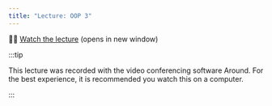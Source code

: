 ```yaml
---
title: "Lecture: OOP 3"
---
```


🧑‍🏫 [Watch the lecture](https://around.co/playback/406b9a4c-f7ca-4b62-9fa9-c1de96201344?sharedKey=a6247e3f-9d24-497a-989a-1d7d4c41a536) (opens in new window)

:::tip

This lecture was recorded with the video conferencing software Around. For the best experience, it is recommended you watch this on a computer.

:::